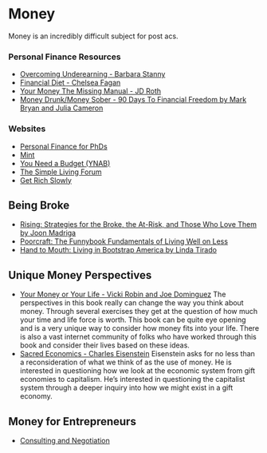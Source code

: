 # Money 

Money is an incredibly difficult subject for post acs. 

### Personal Finance Resources 
- [Overcoming Underearning - Barbara Stanny](https://www.harpercollins.com/9780061856662/overcoming-underearningtm/) 
- [Financial Diet - Chelsea Fagan](http://thefinancialdiet.com/author/chelsea-fagan/)
- [Your Money The Missing Manual - JD Roth](http://shop.oreilly.com/product/9780596809416.do)  
- [Money Drunk/Money Sober - 90 Days To Financial Freedom by Mark Bryan and Julia Cameron](https://www.penguinrandomhouse.com/books/20308/money-drunkmoney-sober-by-mark-bryan-and-julia-cameron/9780345432650/)

### Websites 
- [Personal Finance for PhDs ](http://pfforphds.com/)
- [Mint](https://www.mint.com/) 
- [You Need a Budget (YNAB)](https://www.youneedabudget.com/)
- [The Simple Living Forum](http://www.simplelivingforum.net/)
- [Get Rich Slowly](https://www.getrichslowly.org/) 

## Being Broke 
- [Rising: Strategies for the Broke, the At-Risk, and Those Who Love Them by Joon Madriga](https://www.amazon.com/Rising-Strategies-Broke-At-Risk-Those/dp/151874043X/)
- [Poorcraft: The Funnybook Fundamentals of Living Well on Less](https://www.amazon.com/dp/B00I9DOSDU/ref=dp-kindle-redirect?_encoding=UTF8&btkr=1)
- [Hand to Mouth: Living in Bootstrap America  by Linda Tirado](https://www.amazon.com/dp/B00JPR5JA0/ref=dp-kindle-redirect?_encoding=UTF8&btkr=1)

## Unique Money Perspectives 
- [Your Money or Your Life - Vicki Robin and Joe Dominguez](https://yourmoneyoryourlife.com/) The perspectives in this book really can change the way you think about money. Through several exercises they get at the question of how much your time and life force is worth. This book can be quite eye opening and is a very unique way to consider how money fits into your life. There is also a vast internet community of folks who have worked through this book and consider their lives based on these ideas.  
- [Sacred Economics - Charles Eisenstein](http://sacred-economics.com/) Eisenstein asks for no less than a reconsideration of what we think of as the use of money. He is interested in questioning how we look at the economic system from gift economies to capitalism. He's interested in questioning the capitalist system through a deeper inquiry into how we might exist in a gift economy. 


## Money for Entrepreneurs
- [Consulting and Negotiation](http://www.singlefounder.com/tips-on-negotiating-a-great-consulting-rate/)


